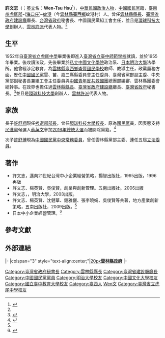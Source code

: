 {{Infobox_officeholder
| name = 許文志
| image name = 許文志前縣長.jpg
| width = 
| order1 = [[File:Emblem_of_Yunlin_County.svg|25px]][[雲林縣|雲林縣]]第5任[[雲林縣縣長|縣長]]
| term_start1 = 1981年12月20日
| term_end1 = 1989年12月20日
| predecessor1 = [[林恆生|林恆生]]
| successor1 = [[廖泉裕|廖泉裕]]
| period = 
| Sex = 男 
| Native place = {{ROC}}
| date of birth = 1936年
| place of birth = {{TWN-JPN}}[[臺南州|臺南州]][[虎尾郡|虎尾郡]]-{[[海口庄|海口庄]]}-[[蚊港|蚊港]]（今[[雲林縣|雲林縣]][[臺西鄉|臺西鄉]]蚊港村）
| party = {{kmt|25px}}
| educate = 
*[[國立台中教育大學|臺中師範學校]]（1954年）</span>
*[[中國文化大學|中國文化大學]]政治系（1968年）</span>
*日本[[明治大學|明治大學]]法學碩士（1971年）</span>
*日本明治大學經濟學博士（2003年）</span>
| past = 
*[[File:Emblem_of_Yunlin_County.svg|25px]]雲林縣第9－10屆縣長<br><span style="color: blue;">（1981年－1989年）</span>
}}

'''許文志'''（{{bd|1936年|9月30日|catIdx=Xu許}}；[[英文|英文]]名：'''Wen-Tsu Hsu'''<ref name=":0">{{Cite web|url=http://www.twu.edu.tw/school/school_03_003.php|title=環球科技大學 創辦人|accessdate=2017-12-04|author=|date=|publisher=|archive-date=2021-01-20|archive-url=https://web.archive.org/web/20210120010317/https://www.twu.edu.tw/school/school_03_003.php|dead-url=no}}</ref>），[[中華民國|中華民國]][[政治人物|政治人物]]，[[中國國民黨|中國國民黨]]籍，[[臺南州|臺南州]][[虎尾郡|虎尾郡]]-{[[海口庄|海口庄]]}-[[蚊港|蚊港]]（今[[雲林縣|雲林縣]][[臺西鄉|臺西鄉]]蚊港村）人。曾任[[雲林縣縣長|雲林縣縣長]]、[[臺灣省政府建設廳|臺灣省政府建設廳]]廳長、[[台灣省政府|台灣省政府]]秘書長、中國國民黨組工會主任，並且是[[環球科技大學|環球科技大學]]創辦人、[[台灣地方派系#雲林縣|雲林許派]]代表人物。<ref name=":0" />

== 生平 ==
1952年自[[臺灣省立虎尾中學|臺灣省立虎尾中學]]畢業後即進入[[臺灣省立臺中師範學校|臺灣省立臺中師範學校]]就讀，並於1955年畢業。後攻讀法政，先後畢業於[[私立中國文化學院|私立中國文化學院]]政治系、[[日本|日本]][[明治大學|明治大學]]法學所。他曾經涉足教育，為[[雲林縣臺西鄉崙豐國民小學|雲林縣臺西鄉崙豐國民學校]]教師、教導主任，政黨黨務方面，歷任[[中國國民黨|中國國民黨]]雲、苗、嘉三縣縣委員會主任委員、臺灣省黨部副主委、中央黨部副秘書長兼組工會主任委員與[[中國青年反共救國團|中國青年反共救國團]]總團部編審、雲林縣團委會總幹事。在政界也擔任過[[雲林縣縣長|雲林縣縣長]]、[[臺灣省政府建設廳|臺灣省政府建設廳]]廳長、[[臺灣省政府|臺灣省政府]]秘書長。<ref>{{cite book |editor=張忠語 |title=國立虎尾高級中學校史 |date=2001-01-10}}</ref>{{rp|440-441}}並且是[[環球科技大學|環球科技大學]]創辦人、[[台灣地方派系#雲林縣|雲林許派]]代表人物。

==家族==
長子[[許舒翔|許舒翔]]現任[[考選部|考選部部長]]，曾任[[環球科技大學|環球科技大學校長]]，原為[[中國國民黨|國民黨]]員，因表態支持[[民主進步黨|民進黨]]候選人[[蔡英文|蔡英文]]參加[[2016年中華民國總統選舉|2016年總統大選]]而被開除黨籍。<ref>{{Cite news|url=http://www.setn.com/News.aspx?NewsID=91846|title=國民黨又開鍘！任小英後援會長遭除黨籍　許舒翔：表示尊重|author=廖宜德|date=2015-08-25|work=三立新聞網|accessdate=|archive-date=2015-12-25|archive-url=https://web.archive.org/web/20151225024526/http://www.setn.com/News.aspx?NewsID=91846|dead-url=no}}</ref>

次子[[許舒博|許舒博]]現為[[中國國民黨中央委員會|中國國民黨中央常務委員]]，曾任雲林縣黨部主委、連任五屆[[立法委員|立法委員]]。

== 著作 ==
* 許文志，邁向21世紀台灣中小企業經營策略，揚智出版社，1995出版，1996再版
* 許文志、楊英賢、吳俊賢，創業與創新管理。五南出版社。2006出版
* 許文志，{{Lang|ja|台灣中小企業の政策轉換に關すゐ研究}}，明治大學，2003出版。
* 許文志、楊英賢、沈健華、鍾雅儷、張李曉娟、吳俊賢等共著，地方產業創新策略，五南出版社，2009出版。<ref name=":0" />
* 日本中小企業經營管理。<ref>{{Cite news|url=http://news.ltn.com.tw/news/life/breakingnews/1039924|title=老縣長78歲許文志出第6本書|author=鄭旭凱|date=2014-06-25|work=自由時報|accessdate=|archive-date=2019-12-02|archive-url=https://web.archive.org/web/20191202054753/https://news.ltn.com.tw/news/life/breakingnews/1039924|dead-url=no}}</ref>

==參考文獻==
{{reflist}}

== 外部連結 ==
{{start box}}
{{s-gov|roc}}
|-
|colspan="3" style="text-align:center;"|[[file:Emblem_of_Yunlin_County.svg|20px]]'''[[雲林縣政府|雲林縣政府]]'''
|-
{{s-before|[[林恆生|林恆生]]}}
{{s-title|[[雲林縣縣長|雲林縣縣長]]<small><br>第九、十屆<br>1981年12月20日－1989年12月20日}}
{{s-after|[[廖泉裕|廖泉裕]]}}
{{end box}}

{{DEFAULTSORT:Xu許文志}}
[[Category:臺灣省政府秘書長|Category:臺灣省政府秘書長]]
[[Category:雲林縣縣長|Category:雲林縣縣長]]
[[Category:臺灣省建設廳廳長|Category:臺灣省建設廳廳長]]
[[Category:中國國民黨黨員|Category:中國國民黨黨員]]
[[Category:明治大學校友|Category:明治大學校友]]
[[Category:中國文化大學校友|Category:中國文化大學校友]]
[[Category:國立臺中教育大學校友|Category:國立臺中教育大學校友]]
[[Category:臺西人|Category:臺西人]]
[[Category:许姓|Wen文]]
[[Category:臺灣省立虎尾中學校友|Category:臺灣省立虎尾中學校友]]